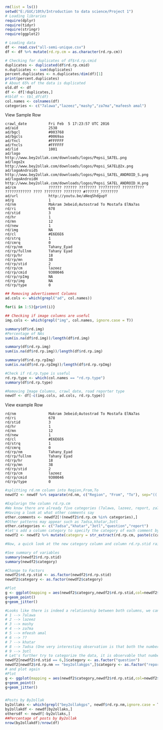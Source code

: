 
```r
rm(list = ls())
setwd("E:/GUC/10th/Introduction to data science/Project 1")
# Loading libraries
require(dplyr)
require(tidyr)
require(stringr)
require(ggplot2)
```
```r
# Loading data
df <- read.csv("all-semi-unique.csv")
df <- df %>% mutate(rd.rp.cm = as.character(rd.rp.cm))

# Checking for duplicates of df$rd.rp.cmid
duplicates <- duplicated(df$rd.rp.cmid)
n.duplicates <- sum(duplicates)
percent.duplicates <- n.duplicates/dim(df)[1]
print(percent.duplicates)
# About 65% of the data is duplicated
old.df <- df
df <- df[!duplicates,]
#tbldf <- tbl_df(df)
col.names <- colnames(df)
categories <- c("7alawa","lazeez","mashy","za7ma","mafeesh amal")
```

View Sample Row
```
crawl_date			Fri Feb  5 17:23:57 UTC 2016
ad/aid				2538
ad/bgcl				#003768
ad/bgcls			#0069aa
ad/fncl				#FFFFFF
ad/fncls			#FFFFFF
ad/lid				1001
ad/logo				http://www.bey2ollak.com/downloads/logos/Pepsi_SA7EL.png
ad/logo2x			http://www.bey2ollak.com/downloads/logos/Pepsi_SA7EL@2x.png
ad/logoAndroidS		http://www.bey2ollak.com/downloads/logos/Pepsi_SA7EL_ANDROID_S.png
ad/logoAndroidH		http://www.bey2ollak.com/downloads/logos/Pepsi_SA7EL_ANDROID_H.png
ad/cm				?????? ?????? ???????? ?????????? ?????????? ???????????? ???? ???????? ???????? #??????_????????
ad/url				http://youtu.be/aNeqShdgupY
ad/g				1
rd/nm				Makram 3ebeid;Autostrad To Mostafa ElNa7as
rd/ri				678
rd/stid				3
rd/hr				1
rd/mn				12
rd/new				1
rd/img				NA
rd/cl				#E6E6E6
rd/strq				1
rd/cmrq				0
rd/rp/nm			Tahany_Eyad
rd/rp/fullnm		Tahany Eyad
rd/rp/hr			18
rd/rp/mn			38
rd/rp/stid			2
rd/rp/cm			lazeez
rd/rp/cmid			9300046
rd/rp/rpImg			NA
rd/rp/img			NA
rd/rp/type			0
```

```r
## Removing advertisement Columns
ad.cols <- which(grepl("ad", col.names))
```
```r
for(i in 1:5){print(i)}
```

```r
## Checking if image columns are useful
img.cols <- which(grepl("img", col.names, ignore.case = T))
```
```r
summary(df$rd.img)
#Percentage of NAs
sum(is.na(df$rd.img))/length(df$rd.img)
```

```r
summary(df$rd.rp.img)
sum(is.na(df$rd.rp.img))/length(df$rd.rp.img)
```

```r
summary(df$rd.rp.rpImg)
sum(is.na(df$rd.rp.rpImg))/length(df$rd.rp.rpImg)
```

```r
#Check if rd.rp.type is useful
rd.rp.type <- which(col.names == "rd.rp.type")
summary(df$rd.rp.type)
```

```r
#Removing Image Columns, crawl date, road reporter type
newdf <- df[-c(img.cols, ad.cols, rd.rp.type)]
```
View example Row
```
rd/nm				Makram 3ebeid;Autostrad To Mostafa ElNa7as
rd/ri				678
rd/stid				3
rd/hr				1
rd/mn				12
rd/new				1
rd/cl				#E6E6E6
rd/strq				1
rd/cmrq				0
rd/rp/nm			Tahany_Eyad
rd/rp/fullnm		Tahany Eyad
rd/rp/hr			18
rd/rp/mn			38
rd/rp/stid			2
rd/rp/cm			lazeez
rd/rp/cmid			9300046
rd/rp/type			0
```

```r
#splitting rd.nm column into Region,From,To
newdf2 <- newdf %>% separate(rd.nm, c("Region", "From", "To"), sep="(( To )|;)", remove = TRUE)
```

```r
#Explorign the column rd.rp.cm
#We know there are already five categories (7alawa, lazeez, report, za7ma, mfesh amal, so2al)
#Having a look at what other comments say
other.comments <- newdf2[!(newdf2$rd.rp.cm %in% categories),]
#Other patterns may appear such as 7adsa,khatar,3otl
other.categories <- c("7adsa","khatar","3otl","question","report")
#let's add a column category to specify the category of each comment by perofrming a niive match to the string inside the comment to one of the known categories so far.
newdf2 <- newdf2 %>% mutate(category = str_extract(rd.rp.cm, paste(c(categories, other.categories), collapse = "|")))

```

```r
#Now, a quick look at the new category column and column rd.rp.stid raises the urge to question whether these two columns are related

#See summary of variables
summary(newdf2$rd.rp.stid)
summary(newdf2$category)

#Change to Factors
newdf2$rd.rp.stid <- as.factor(newdf2$rd.rp.stid)
newdf2$category <- as.factor(newdf2$category)

#Plot
g <- ggplot(mapping = aes(newdf2$category,newdf2$rd.rp.stid,col=newdf2$rd.rp.stid))
g+geom_point()
g+geom_jitter()

#Looks like there is indeed a relationship between both columns, we can infer the following parings:
# 1 --> 7alawa
# 2 --> lazeez
# 3 --> mashy
# 4 --> za7ma
# 5 --> mfeesh amal
# 6 --> ??
# 7 --> khatar
# 8 --> 7adsa (One very interesting observation is that both the number 7 and 5 relate to 7adsa, this is logical because 7adsa always results in mfeesh amal)
# 9 --> 3otl
# Let's further try to categorize the data, it is observable that number 6 is associated with people making enquiries about the road status, and that there are many data points generated by reports from by2ollakgps service, let's set the category column for both of these
newdf2[newdf2$rd.stid == 6,]$category <- as.factor("question")
newdf2[newdf2$rd.rp.nm == "bey2ollakgps",]$category <- as.factor("report")
# and plot again
#Plot
g <- ggplot(mapping = aes(newdf2$category,newdf2$rd.rp.stid,col=newdf2$rd.rp.stid))
g+geom_point()
g+geom_jitter()



```

```r
#Posts by By2ollak
by2ollaks <- which(grepl("bey2ollakgps", newdf$rd.rp.nm,ignore.case = T))
by2ollakdf <- newdf[by2ollaks,]
othersdf <- newdf[-by2ollaks,]
##Percentage of posts by By2ollak
nrow(by2ollakdf)/nrow(df)
```

